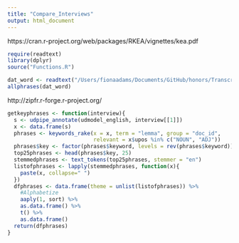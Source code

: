 ```yaml
---
title: "Compare_Interviews"
output: html_document
---
```

https://cran.r-project.org/web/packages/RKEA/vignettes/kea.pdf

```r
require(readtext)
library(dplyr)
source("Functions.R")

dat_word <- readtext("/Users/fionaadams/Documents/GitHub/honors/TranscriptTest/*.docx")
allphrases(dat_word)
```

http://zipfr.r-forge.r-project.org/
```r
getkeyphrases <- function(interview){
  s <- udpipe_annotate(udmodel_english, interview[[1]])
  x <- data.frame(s)
  phrases <- keywords_rake(x = x, term = "lemma", group = "doc_id", 
                           relevant = x$upos %in% c("NOUN", "ADJ"))
  phrases$key <- factor(phrases$keyword, levels = rev(phrases$keyword))
  top25phrases <- head(phrases$key, 25)
  stemmedphrases <- text_tokens(top25phrases, stemmer = "en")
  listofphrases <- lapply(stemmedphrases, function(x){
    paste(x, collapse=" ")
  })
  dfphrases <- data.frame(theme = unlist(listofphrases)) %>%
    #Alphabetize
    aaply(1, sort) %>%
    as.data.frame() %>%
    t() %>%
    as.data.frame()
  return(dfphrases)
}
```

